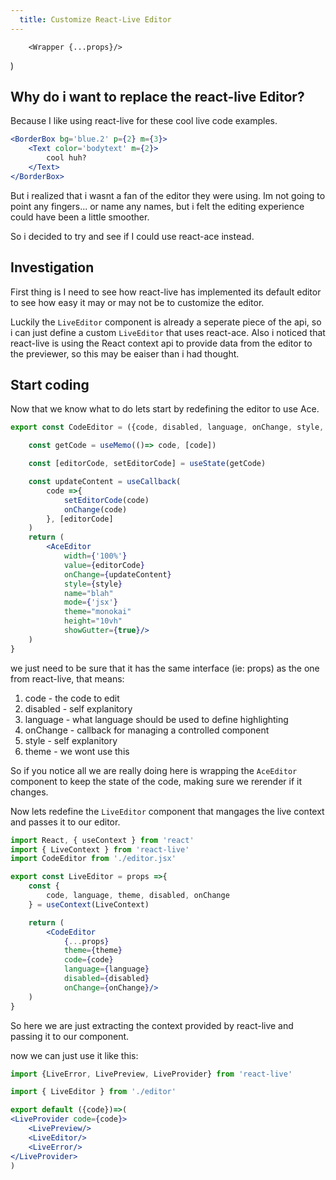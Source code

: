 ```yaml
---
  title: Customize React-Live Editor
---
```





        <Wrapper {...props}/>
)



## Why do i want to replace the react-live Editor?

Because I like using react-live for these cool live code examples.

```jsx live=true
<BorderBox bg='blue.2' p={2} m={3}>
    <Text color='bodytext' m={2}>
        cool huh?
    </Text>
</BorderBox>
```

But i realized that i wasnt a fan of the editor they were using. 
Im not going to point any fingers... or name any names, but i felt 
the editing experience could have been a little smoother. 

So i decided to try and see if I could use react-ace instead. 

## Investigation

First thing is I need to see how react-live has implemented its default editor to see 
how easy it may or may not be to customize the editor. 

Luckily the `LiveEditor` component is already a seperate piece of the api, so i can just define a
custom `LiveEditor` that uses react-ace. Also i noticed that react-live is using the React context
api to provide data from the editor to the previewer, so this may be eaiser than i had thought. 


## Start coding

Now that we know what to do lets start by redefining the editor to use Ace. 


```jsx filename=editor.jsx
export const CodeEditor = ({code, disabled, language, onChange, style, theme})=>{

    const getCode = useMemo(()=> code, [code])

    const [editorCode, setEditorCode] = useState(getCode)

    const updateContent = useCallback(
        code =>{
            setEditorCode(code)
            onChange(code)
        }, [editorCode]
    )
    return (
        <AceEditor
            width={'100%'}
            value={editorCode}
            onChange={updateContent}
            style={style}
            name="blah"
            mode={'jsx'}
            theme="monokai"
            height="10vh"
            showGutter={true}/>
    )
}
```

we just need to be sure that it has the same interface (ie: props) as the one
from react-live, that means:  


1. code - the code to edit  
2. disabled - self explanitory  
3. language - what language should be used to define highlighting  
4. onChange - callback for managing a controlled component  
5. style - self explanitory  
6. theme - we wont use this  


So if you notice all we are really doing here is wrapping the `AceEditor` component to keep the state of the code, 
making sure we rerender if it changes. 

Now lets redefine the `LiveEditor` component that mangages the live context and passes it to our editor.


```jsx filename=live-editor.jsx
import React, { useContext } from 'react'
import { LiveContext } from 'react-live'
import CodeEditor from './editor.jsx'

export const LiveEditor = props =>{
    const {
        code, language, theme, disabled, onChange
    } = useContext(LiveContext)

    return (
        <CodeEditor 
            {...props} 
            theme={theme} 
            code={code} 
            language={language} 
            disabled={disabled} 
            onChange={onChange}/>
    )
}
```

So here we are just extracting the context provided by react-live and 
passing it to our component. 

now we can just use it like this:

```jsx filename=pre.jsx
import {LiveError, LivePreview, LiveProvider} from 'react-live'

import { LiveEditor } from './editor'

export default ({code})=>(
<LiveProvider code={code}>
    <LivePreview/>
    <LiveEditor/>
    <LiveError/>
</LiveProvider>
)
```